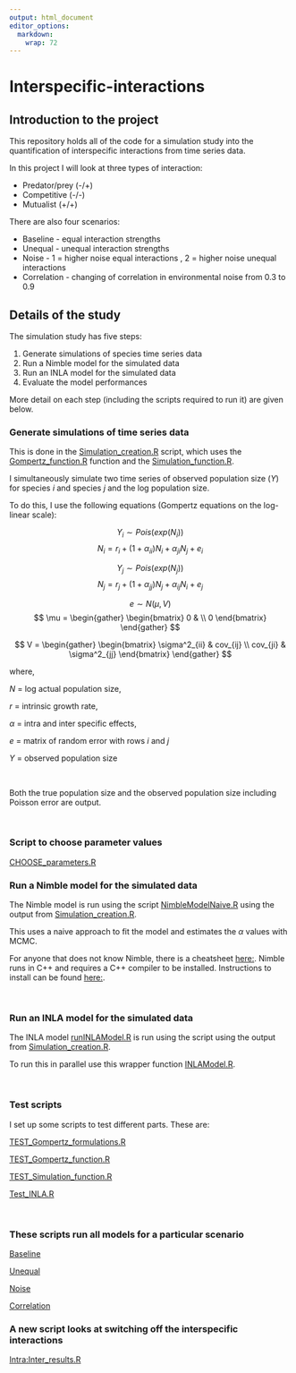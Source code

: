 ```yaml
---
output: html_document
editor_options: 
  markdown: 
    wrap: 72
---
```


# Interspecific-interactions

## Introduction to the project

This repository holds all of the code for a simulation study into the
quantification of interspecific interactions from time series data.

In this project I will look at three types of interaction:

-   Predator/prey (-/+)
-   Competitive (-/-)
-   Mutualist (+/+)

There are also four scenarios:

-   Baseline - equal interaction strengths
-   Unequal - unequal interaction strengths
-   Noise - 1 = higher noise equal interactions , 2 = higher noise
    unequal interactions
-   Correlation - changing of correlation in environmental noise from
    0.3 to 0.9

## Details of the study

The simulation study has five steps:

1)  Generate simulations of species time series data
2)  Run a Nimble model for the simulated data
3)  Run an INLA model for the simulated data
4)  Evaluate the model performances

More detail on each step (including the scripts required to run it) are
given below.

### Generate simulations of time series data

This is done in the
[Simulation_creation.R](https://github.com/emilygsimmonds/Interspecific-interactions/blob/main/Simulation_creation.R)
script, which uses the
[Gompertz_function.R](https://github.com/emilygsimmonds/Interspecific-interactions/blob/main/Gompertz_function.R)
function and the
[Simulation_function.R](https://github.com/emilygsimmonds/Interspecific-interactions/blob/main/Simulation_function.R).

I simultaneously simulate two time series of observed population size
($Y$) for species $i$ and species $j$ and the log population size.

To do this, I use the following equations (Gompertz equations on the
log-linear scale):

$$
Y_i \sim Pois(exp(N_i))
$$ $$
N_i = r_i + (1+\alpha_{ii}) N_i + \alpha_{ji} N_j + e_i
$$

$$
Y_j \sim Pois(exp(N_j))
$$ $$
N_j = r_j + (1+\alpha_{jj}) N_j + \alpha_{ij} N_i + e_j
$$

$$
e \sim N(\mu, V)
$$ $$
\mu = \begin{gather}
\begin{bmatrix}
0 & \\
0
\end{bmatrix}
\end{gather}
$$

$$
V = \begin{gather}
\begin{bmatrix}
   \sigma^2_{ii} &
   cov_{ij} \\
   cov_{ji} &
   \sigma^2_{jj} 
   \end{bmatrix}
\end{gather}
$$

where,

$N$ = log actual population size,

$r$ = intrinsic growth rate,

$\alpha$ = intra and inter specific effects,

$e$ = matrix of random error with rows $i$ and $j$

$Y$ = observed population size

<br>

Both the true population size and the observed population size including
Poisson error are output.

<br>

### Script to choose parameter values

[CHOOSE_parameters.R](https://github.com/emilygsimmonds/Interspecific-interactions/blob/main/CHOOSE_parameters.R)

### Run a Nimble model for the simulated data

The Nimble model is run using the script
[NimbleModelNaive.R](https://github.com/emilygsimmonds/Interspecific-interactions/blob/main/NimbleModelNaive.R)
using the output from
[Simulation_creation.R](https://github.com/emilygsimmonds/Interspecific-interactions/blob/main/Simulation_creation.R).

This uses a naive approach to fit the model and estimates the $\alpha$
values with MCMC.

For anyone that does not know Nimble, there is a cheatsheet
[here:](https://r-nimble.org/cheatsheets/NimbleCheatSheet.pdf). Nimble
runs in C++ and requires a C++ compiler to be installed. Instructions to
install can be found
[here:](https://r-nimble.org/html_manual/cha-installing-nimble.html).

<br>

### Run an INLA model for the simulated data

The INLA model
[runINLAModel.R](https://github.com/emilygsimmonds/Interspecific-interactions/blob/main/runINLAModel.R)
is run using the script using the output from
[Simulation_creation.R](https://github.com/emilygsimmonds/Interspecific-interactions/blob/main/Simulation_creation.R).

To run this in parallel use this wrapper function
[INLAModel.R](https://github.com/emilygsimmonds/Interspecific-interactions/blob/main/INLAModel.R).

<br>

### Test scripts

I set up some scripts to test different parts. These are:

[TEST_Gompertz_formulations.R](https://github.com/emilygsimmonds/Interspecific-interactions/blob/main/TEST_Gompertz_formulations.R)

[TEST_Gompertz_function.R](https://github.com/emilygsimmonds/Interspecific-interactions/blob/main/TEST_Gompertz_function.R)

[TEST_Simulation_function.R](https://github.com/emilygsimmonds/Interspecific-interactions/blob/main/TEST_Simulation_function.R)

[Test_INLA.R](https://github.com/emilygsimmonds/Interspecific-interactions/blob/main/Test_INLA.R)

<br>

### These scripts run all models for a particular scenario

[Baseline](https://github.com/emilygsimmonds/Interspecific-interactions/blob/main/Baseline_Scenario.R)

[Unequal](https://github.com/emilygsimmonds/Interspecific-interactions/blob/main/Unequal_Scenario.R)

[Noise](https://github.com/emilygsimmonds/Interspecific-interactions/blob/main/Noise_scenario.R)

[Correlation](https://github.com/emilygsimmonds/Interspecific-interactions/blob/main/Corr_Scenario.R)

### A new script looks at switching off the interspecific interactions

[Intra:Inter_results.R](https://github.com/emilygsimmonds/Interspecific-interactions/blob/main/Intra:Inter_results.R)

